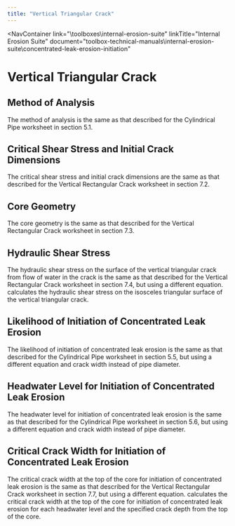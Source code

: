 ```yaml
---
title: "Vertical Triangular Crack"
---
```



<NavContainer 
  link="\toolboxes\internal-erosion-suite"
  linkTitle="Internal Erosion Suite"
  document="toolbox-technical-manuals\internal-erosion-suite\concentrated-leak-erosion-initiation"
></NavContainer>

# Vertical Triangular Crack

## Method of Analysis

The method of analysis is the same as that described for the Cylindrical Pipe worksheet in section 5.1.

## Critical Shear Stress and Initial Crack Dimensions

The critical shear stress and initial crack dimensions are the same as that described for the Vertical Rectangular Crack worksheet in section 7.2.

## Core Geometry

The core geometry is the same as that described for the Vertical Rectangular Crack worksheet in section 7.3.

## Hydraulic Shear Stress

The hydraulic shear stress on the surface of the vertical triangular crack from flow of water in the crack is the same as that described for the
Vertical Rectangular Crack worksheet in section 7.4, but using a different equation. <EquationReference equationKey="equation-10" /> calculates the
hydraulic shear stress on the isosceles triangular surface of the vertical triangular crack.

<Equation
  equationKey="equation-10"
  equation="\tau = \frac{\gamma_{W}W}{6DL} \frac{(H_{1}^{3} - H_{2}^{3})}{(H_{1}+H_{2})\sqrt{1+ \frac{W^2}{4D^2}}}"
/>

## Likelihood of Initiation of Concentrated Leak Erosion

The likelihood of initiation of concentrated leak erosion is the same as that described for the Cylindrical Pipe worksheet in section 5.5, but using a
 different equation and crack width instead of pipe diameter.

## Headwater Level for Initiation of Concentrated Leak Erosion

The headwater level for initiation of concentrated leak erosion is the same as that described for the Cylindrical Pipe worksheet in section 5.6, but
using a different equation and crack width instead of pipe diameter.

## Critical Crack Width for Initiation of Concentrated Leak Erosion

The critical crack width at the top of the core for initiation of concentrated leak erosion is the same as that described for the Vertical Rectangular
 Crack worksheet in section 7.7, but using a different equation. <EquationReference equationKey="equation-11" /> calculates the critical crack width
at the top of the core for initiation of concentrated leak erosion for each headwater level and the specified crack depth from the top of the core.

<Equation
  equationKey="equation-11"
  equation="W_{cr} = \frac{\tau_{c}(H_{1}+H_{2})}{\sqrt{ \frac{\gamma_{W}^{2}(H_{1}^{3} - H_{2}^{3})^2}{36D^{2}L^{2}} - \frac{\tau_{c}^{2}(H_{1}+H_{2})^{2}}{4D^2} }}"
/>

<CitationFootnote />